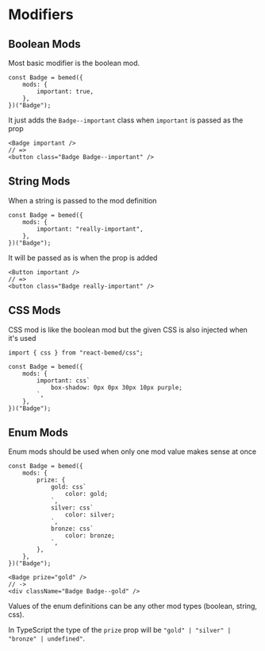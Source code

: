 
<Title>Modifiers</Title>

# Modifiers

## Boolean Mods

Most basic modifier is the boolean mod.

```tsx{3,3}
const Badge = bemed({
    mods: {
        important: true,
    },
})("Badge");
```

It just adds the `Badge--important` class when `important` is passed as the prop

```tsx
<Badge important />
// =>
<button class="Badge Badge--important" />
```

## String Mods

When a string is passed to the mod definition

```tsx{3,3}
const Badge = bemed({
    mods: {
        important: "really-important",
    },
})("Badge");
```

It will be passed as is when the prop is added

```tsx
<Button important />
// =>
<button class="Badge really-important" />
```

## CSS Mods

CSS mod is like the boolean mod but the given CSS is also injected when it's
used

```tsx{1,1}{6,6}
import { css } from "react-bemed/css";

const Badge = bemed({
    mods: {
        important: css`
            box-shadow: 0px 0px 30px 10px purple;
        `,
    },
})("Badge");
```

## Enum Mods

Enum mods should be used when only one mod value makes sense at once

```tsx
const Badge = bemed({
    mods: {
        prize: {
            gold: css`
                color: gold;
            `,
            silver: css`
                color: silver;
            `,
            bronze: css`
                color: bronze;
            `,
        },
    },
})("Badge");
```

```tsx
<Badge prize="gold" />
// ->
<div className="Badge Badge--gold" />
```

Values of the enum definitions can be any other mod types (boolean, string, css).

In TypeScript the type of the `prize` prop will be `"gold" | "silver" | "bronze" | undefined"`.
